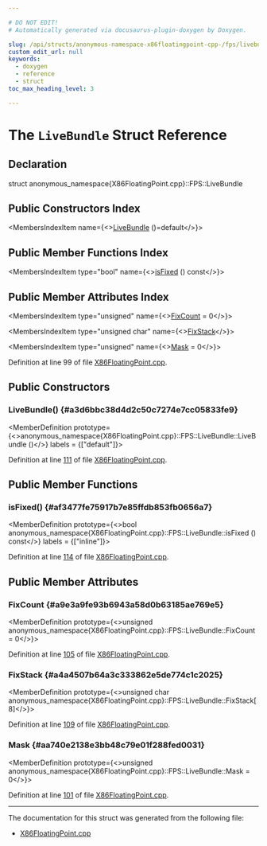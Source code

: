 ```yaml
---

# DO NOT EDIT!
# Automatically generated via docusaurus-plugin-doxygen by Doxygen.

slug: /api/structs/anonymous-namespace-x86floatingpoint-cpp-/fps/livebundle
custom_edit_url: null
keywords:
  - doxygen
  - reference
  - struct
toc_max_heading_level: 3

---
```





# The `LiveBundle` Struct Reference

<DoxygenPage pluginConfig={pluginConfig}>



## Declaration

<CodeBlock>struct anonymous_namespace{X86FloatingPoint.cpp}::FPS::LiveBundle</CodeBlock>

## Public Constructors Index

<MembersIndex>

<MembersIndexItem
  name={<><a href="#a3d6bbc38d4d2c50c7274e7cc05833fe9">LiveBundle</a> ()=default</>}>
</MembersIndexItem>

</MembersIndex>

## Public Member Functions Index

<MembersIndex>

<MembersIndexItem
  type="bool"
  name={<><a href="#af3477fe75917b7e85ffdb853fb0656a7">isFixed</a> () const</>}>
</MembersIndexItem>

</MembersIndex>

## Public Member Attributes Index

<MembersIndex>

<MembersIndexItem
  type="unsigned"
  name={<><a href="#a9e3a9fe93b6943a58d0b63185ae769e5">FixCount</a> = 0</>}>
</MembersIndexItem>

<MembersIndexItem
  type="unsigned char"
  name={<><a href="#a4a4507b64a3c333862e5de774c1c2025">FixStack</a></>}>
</MembersIndexItem>

<MembersIndexItem
  type="unsigned"
  name={<><a href="#aa740e2138e3bb48c79e01f288fed0031">Mask</a> = 0</>}>
</MembersIndexItem>

</MembersIndex>


Definition at line 99 of file <a href="/docs/api/files/lib/lib/target/lib/target/x86/x86floatingpoint-cpp">X86FloatingPoint.cpp</a>.

<SectionDefinition>

## Public Constructors

### LiveBundle() {#a3d6bbc38d4d2c50c7274e7cc05833fe9}

<MemberDefinition
  prototype={<>anonymous&#95;namespace&#123;X86FloatingPoint.cpp&#125;::FPS::LiveBundle::LiveBundle ()</>}
  labels = {["default"]}>

Definition at line <a href="/docs/api/files/lib/lib/target/lib/target/x86/x86floatingpoint-cpp/#l00111">111</a> of file <a href="/docs/api/files/lib/lib/target/lib/target/x86/x86floatingpoint-cpp">X86FloatingPoint.cpp</a>.
</MemberDefinition>

</SectionDefinition>

<SectionDefinition>

## Public Member Functions

### isFixed() {#af3477fe75917b7e85ffdb853fb0656a7}

<MemberDefinition
  prototype={<>bool anonymous&#95;namespace&#123;X86FloatingPoint.cpp&#125;::FPS::LiveBundle::isFixed () const</>}
  labels = {["inline"]}>

Definition at line <a href="/docs/api/files/lib/lib/target/lib/target/x86/x86floatingpoint-cpp/#l00114">114</a> of file <a href="/docs/api/files/lib/lib/target/lib/target/x86/x86floatingpoint-cpp">X86FloatingPoint.cpp</a>.
</MemberDefinition>

</SectionDefinition>

<SectionDefinition>

## Public Member Attributes

### FixCount {#a9e3a9fe93b6943a58d0b63185ae769e5}

<MemberDefinition
  prototype={<>unsigned anonymous&#95;namespace&#123;X86FloatingPoint.cpp&#125;::FPS::LiveBundle::FixCount = 0</>}>

Definition at line <a href="/docs/api/files/lib/lib/target/lib/target/x86/x86floatingpoint-cpp/#l00105">105</a> of file <a href="/docs/api/files/lib/lib/target/lib/target/x86/x86floatingpoint-cpp">X86FloatingPoint.cpp</a>.
</MemberDefinition>

### FixStack {#a4a4507b64a3c333862e5de774c1c2025}

<MemberDefinition
  prototype={<>unsigned char anonymous&#95;namespace&#123;X86FloatingPoint.cpp&#125;::FPS::LiveBundle::FixStack&#91;8&#93;</>}>

Definition at line <a href="/docs/api/files/lib/lib/target/lib/target/x86/x86floatingpoint-cpp/#l00109">109</a> of file <a href="/docs/api/files/lib/lib/target/lib/target/x86/x86floatingpoint-cpp">X86FloatingPoint.cpp</a>.
</MemberDefinition>

### Mask {#aa740e2138e3bb48c79e01f288fed0031}

<MemberDefinition
  prototype={<>unsigned anonymous&#95;namespace&#123;X86FloatingPoint.cpp&#125;::FPS::LiveBundle::Mask = 0</>}>

Definition at line <a href="/docs/api/files/lib/lib/target/lib/target/x86/x86floatingpoint-cpp/#l00101">101</a> of file <a href="/docs/api/files/lib/lib/target/lib/target/x86/x86floatingpoint-cpp">X86FloatingPoint.cpp</a>.
</MemberDefinition>

</SectionDefinition>

<hr/>

The documentation for this struct was generated from the following file:

<ul>
<li><a href="/docs/api/files/lib/lib/target/lib/target/x86/x86floatingpoint-cpp">X86FloatingPoint.cpp</a></li>
</ul>

</DoxygenPage>

